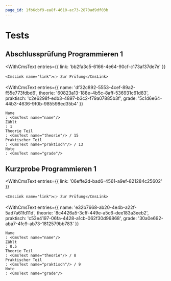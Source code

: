 ```yaml
---
page_id: 1fb6cbf9-ea8f-4610-ac73-2870ad9df03b
---
```




# Tests

## Abschlussprüfung Programmieren 1

<WithCmsText
    entries={{
        link: 'bb2fa3c5-6166-4e64-90cf-c173af37de7e'
    }}
>
    <CmsLink name="link">👉 Zur Prüfung</CmsLink>
</WithCmsText>


<WithCmsText 
    entries={{
        name: 'df32c892-5553-4cef-89a2-f55e773fdbd6',
        theorie: '60823a13-188e-4b5c-8aff-536931c61d83',
        praktisch: 'c2e6298f-edb3-4897-b3c2-f79a07885b3f',
        grade: '5c1d6e64-44b3-4636-9f0b-985598ed35b4'
    }}
>

    Name
    : <CmsText name="name"/>
    Zählt
    : 1
    Theorie Teil
    : <CmsText name="theorie"/> / 15
    Praktischer Teil
    : <CmsText name="praktisch"/> / 13
    Note
    : <CmsText name="grade"/>
</WithCmsText>


## Kurzprobe Programmieren 1

<WithCmsText
    entries={{
        link: '06effe2d-bad6-4561-a9ef-821284c25602'
    }}
>
    <CmsLink name="link">👉 Zur Prüfung</CmsLink>
</WithCmsText>


<WithCmsText 
    entries={{
        name: 'e32b7668-ab20-4e4b-a22f-5ad7a61fd11d',
        theorie: '8c4426a5-3cff-449e-a5c6-dee183a3eeb2',
        praktisch: 'c53e4197-06fa-4428-a1cb-062f30d96868',
        grade: '30a0e692-aba7-4fc9-ab73-1812579bb783'
    }}
>

    Name
    : <CmsText name="name"/>
    Zählt
    : 0.5
    Theorie Teil
    : <CmsText name="theorie"/> / 8
    Praktischer Teil
    : <CmsText name="praktisch"/> / 9
    Note
    : <CmsText name="grade"/>
</WithCmsText>